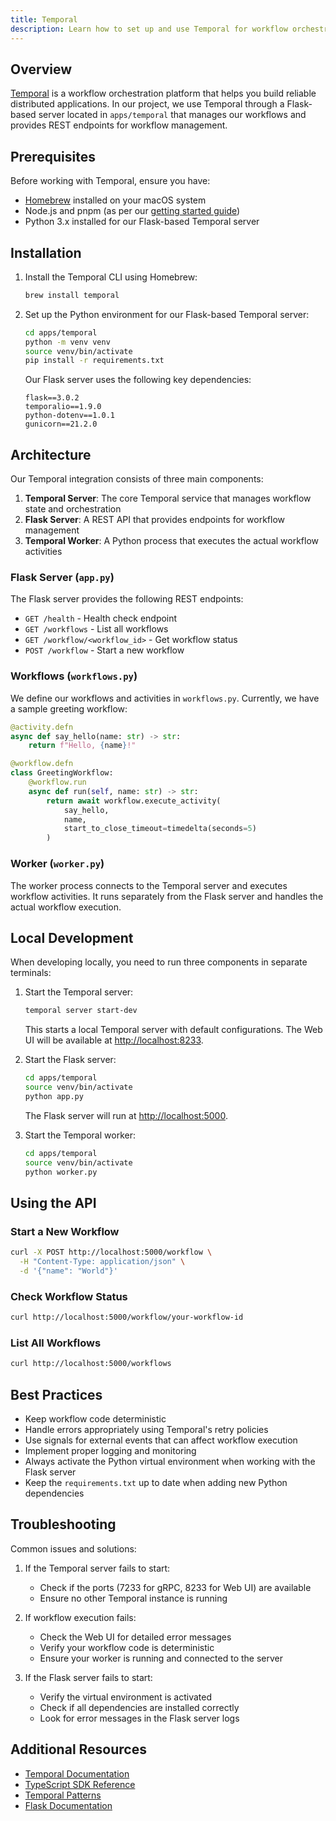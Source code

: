 ```yaml
---
title: Temporal
description: Learn how to set up and use Temporal for workflow orchestration in the SFH project
---
```


## Overview

[Temporal](https://temporal.io/) is a workflow orchestration platform that helps you build reliable distributed applications. In our project, we use Temporal through a Flask-based server located in `apps/temporal` that manages our workflows and provides REST endpoints for workflow management.

## Prerequisites

Before working with Temporal, ensure you have:

- [Homebrew](https://brew.sh/) installed on your macOS system
- Node.js and pnpm (as per our [getting started guide](/dev/getting-started))
- Python 3.x installed for our Flask-based Temporal server

## Installation

1. Install the Temporal CLI using Homebrew:

   ```bash
   brew install temporal
   ```

2. Set up the Python environment for our Flask-based Temporal server:

   ```bash
   cd apps/temporal
   python -m venv venv
   source venv/bin/activate
   pip install -r requirements.txt
   ```

   Our Flask server uses the following key dependencies:

   ```
   flask==3.0.2
   temporalio==1.9.0
   python-dotenv==1.0.1
   gunicorn==21.2.0
   ```

## Architecture

Our Temporal integration consists of three main components:

1. **Temporal Server**: The core Temporal service that manages workflow state and orchestration
2. **Flask Server**: A REST API that provides endpoints for workflow management
3. **Temporal Worker**: A Python process that executes the actual workflow activities

### Flask Server (`app.py`)

The Flask server provides the following REST endpoints:

- `GET /health` - Health check endpoint
- `GET /workflows` - List all workflows
- `GET /workflow/<workflow_id>` - Get workflow status
- `POST /workflow` - Start a new workflow

### Workflows (`workflows.py`)

We define our workflows and activities in `workflows.py`. Currently, we have a sample greeting workflow:

```python
@activity.defn
async def say_hello(name: str) -> str:
    return f"Hello, {name}!"

@workflow.defn
class GreetingWorkflow:
    @workflow.run
    async def run(self, name: str) -> str:
        return await workflow.execute_activity(
            say_hello,
            name,
            start_to_close_timeout=timedelta(seconds=5)
        )
```

### Worker (`worker.py`)

The worker process connects to the Temporal server and executes workflow activities. It runs separately from the Flask server and handles the actual workflow execution.

## Local Development

When developing locally, you need to run three components in separate terminals:

1. Start the Temporal server:

   ```bash
   temporal server start-dev
   ```

   This starts a local Temporal server with default configurations. The Web UI will be available at [http://localhost:8233](http://localhost:8233).

2. Start the Flask server:

   ```bash
   cd apps/temporal
   source venv/bin/activate
   python app.py
   ```

   The Flask server will run at [http://localhost:5000](http://localhost:5000).

3. Start the Temporal worker:
   ```bash
   cd apps/temporal
   source venv/bin/activate
   python worker.py
   ```

## Using the API

### Start a New Workflow

```bash
curl -X POST http://localhost:5000/workflow \
  -H "Content-Type: application/json" \
  -d '{"name": "World"}'
```

### Check Workflow Status

```bash
curl http://localhost:5000/workflow/your-workflow-id
```

### List All Workflows

```bash
curl http://localhost:5000/workflows
```

## Best Practices

- Keep workflow code deterministic
- Handle errors appropriately using Temporal's retry policies
- Use signals for external events that can affect workflow execution
- Implement proper logging and monitoring
- Always activate the Python virtual environment when working with the Flask server
- Keep the `requirements.txt` up to date when adding new Python dependencies

## Troubleshooting

Common issues and solutions:

1. If the Temporal server fails to start:

   - Check if the ports (7233 for gRPC, 8233 for Web UI) are available
   - Ensure no other Temporal instance is running

2. If workflow execution fails:

   - Check the Web UI for detailed error messages
   - Verify your workflow code is deterministic
   - Ensure your worker is running and connected to the server

3. If the Flask server fails to start:
   - Verify the virtual environment is activated
   - Check if all dependencies are installed correctly
   - Look for error messages in the Flask server logs

## Additional Resources

- [Temporal Documentation](https://docs.temporal.io/)
- [TypeScript SDK Reference](https://typescript.temporal.io/)
- [Temporal Patterns](https://docs.temporal.io/dev-guide/typescript/patterns)
- [Flask Documentation](https://flask.palletsprojects.com/)
